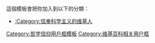 {{Userbox
  |border-c = #000000
  |border-s = 1
  |id-c     = cadetblue
  |id-s     = 12
  |id-fc    = #FFFFFF
  |info-c   = #99CCFF
  |info-s   = 10
  |info-fc  = #000000
  |id       = [[File:Stylised atom with three Bohr model orbits and stylised nucleus.svg|35px]]
  |info     = 这个用户是'''[[科学主义]]'''者。
}}
<includeonly>
[[Category:信奉科学主义的维基人|{{PAGENAME}}]]</includeonly>
<noinclude>
<div style="clear:both">
這個模板會把你加入到以下的分類：
*[[:Category:信奉科学主义的维基人]]
</noinclude>
<noinclude>[[Category:哲学信仰用戶框模板]]
[[Category:维基百科相关用户框]]
</noinclude>